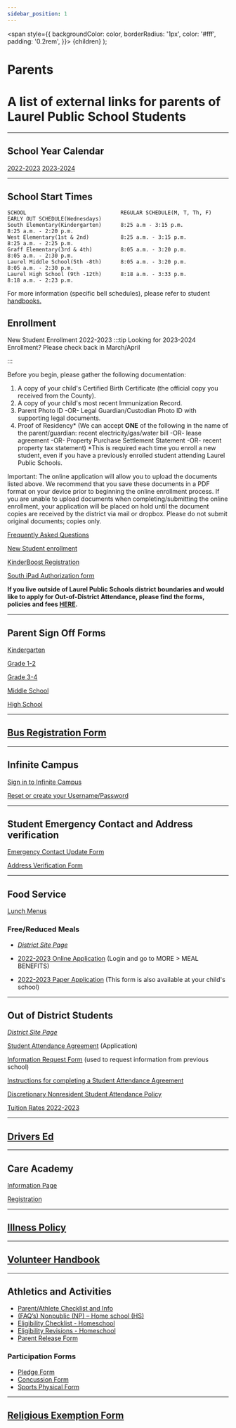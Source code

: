```yaml
---
sidebar_position: 1
---
```

  <span
    style={{
      backgroundColor: color,
      borderRadius: '1px',
      color: '#fff',
      padding: '0.2rem',
    }}>
    {children}
  </span>
);

# Parents

A list of external links for parents of Laurel Public School Students
=====================================================================
---
## School Year Calendar
[2022-2023](https://resources.finalsite.net/images/v1654893801/laurelk12mtus/l91xjlsecbumc5ca7ouv/2022-2023CalendarFinal.pdf)
[2023-2024](https://resources.finalsite.net/images/v1654893801/laurelk12mtus/l91xjlsecbumc5ca7ouv/2022-2023CalendarFinal.pdf)

--- 
## School Start Times
```
SCHOOL                              REGULAR SCHEDULE(M, T, Th, F)              EARLY OUT SCHEDULE(Wednesdays)
South Elementary(Kindergarten)      8:25 a.m - 3:15 p.m.                       8:25 a.m. - 2:20 p.m.
West Elementary(1st & 2nd)          8:25 a.m. - 3:15 p.m.	                   8:25 a.m. - 2:25 p.m.
Graff Elementary(3rd & 4th)         8:05 a.m. - 3:20 p.m.	                   8:05 a.m. - 2:30 p.m.
Laurel Middle School(5th -8th)      8:05 a.m. - 3:20 p.m.	                   8:05 a.m. - 2:30 p.m.
Laurel High School (9th -12th)      8:18 a.m. - 3:33 p.m.	                   8:18 a.m. - 2:23 p.m.
```
For more information (specific bell schedules), please refer to student [handbooks.](/docs/category/handbooks)
## Enrollment
New Student Enrollment  2022-2023
:::tip Looking for 2023-2024 Enrollment? Please check back in March/April

:::
 

Before you begin, please gather the following documentation:

1. A copy of your child's Certified Birth Certificate (the official copy you received from the County).
2. A copy of your child's most recent Immunization Record.
3. Parent Photo ID -OR- Legal Guardian/Custodian Photo ID with supporting legal documents.
4. Proof of Residency* (We can accept **ONE** of the following in the name of the parent/guardian: recent electricity/gas/water bill -OR- lease agreement -OR- Property Purchase Settlement Statement -OR- recent property tax statement) *This is required each time you enroll a new student, even if you have a previously enrolled student attending Laurel Public Schools. 

Important: The online application will allow you to upload the documents listed above. We recommend that you save these documents in a PDF format on your device prior to beginning the online enrollment process. If you are unable to upload documents when completing/submitting the online enrollment, your application will be placed on hold until the document copies are received by the district via mail or dropbox. Please do not submit original documents; copies only.
 

[Frequently Asked Questions](https://resources.finalsite.net/images/v1650572439/laurelk12mtus/ofqrtc24vnowhg1ijhax/newstudentenrollmentfaqs.pdf)

[New Student enrollment](https://mtdecloud2.infinitecampus.org/campus/apps/olr/application/login/email-choose-year)

[KinderBoost Registration](https://www.laurel.k12.mt.us/fs/form-manager/view/a416189c-7aca-4a4c-a9a1-99585fe36304)

[South iPad Authorization form](https://www.laurel.k12.mt.us/fs/form-manager/view/163472d7-fb94-4614-8c96-491224717d2a)

**If you live outside of Laurel Public Schools district boundaries and would like to apply for Out-of-District Attendance,
please find the forms, policies and fees [HERE](#out-of-district-students).**

---

## Parent Sign Off Forms
[Kindergarten](https://www.laurel.k12.mt.us/fs/form-manager/view/fbabf25a-5f79-4ae8-8674-79a90688681f)

[Grade 1-2](https://www.laurel.k12.mt.us/fs/form-manager/view/a1059c9a-03ed-4138-9112-364631d04ac2)

[Grade 3-4](https://www.laurel.k12.mt.us/fs/form-manager/view/87499ec4-03d1-4b60-ac36-452a9461ba04)

[Middle School](https://www.laurel.k12.mt.us/fs/form-manager/view/2d53aeb5-ed18-47a8-adc7-1ae4cec3ae12)

[High School](https://www.laurel.k12.mt.us/fs/form-manager/view/0374b9c2-a4be-4e39-b7b4-88e7a2354b1e)

---

## [Bus Registration Form](https://laurel.flowforms.io/busregistration)

---

## Infinite Campus

[Sign in to Infinite Campus](https://mtdecloud2.infinitecampus.org/campus/portal/laurel.jsp)

[Reset or create your Username/Password](https://laurelschools.atlassian.net/servicedesk/customer/portal/5/group/20/create/73)

---
## Student Emergency Contact and Address verification
[Emergency Contact Update Form](https://resources.finalsite.net/images/v1650572412/laurelk12mtus/vwplv5n4ys6ezwam9sse/emergencycontactupdateform-webversion.pdf)

[Address Verification Form](https://resources.finalsite.net/images/v1650572464/laurelk12mtus/q775m0znqdf9ufobu6ad/addressverificationstatementweb221.pdf)

---
## Food Service
[Lunch Menus](https://laurelsd.sodexomyway.com/)
### Free/Reduced Meals
- [*District Site Page*](https://www.laurel.k12.mt.us/parent/freereduced-meals)

- [2022-2023 Online Application](https://mtdecloud2.infinitecampus.org/campus/portal/laurel.jsp) (Login and go to MORE > MEAL BENEFITS) 

- [2022-2023 Paper Application](https://drive.google.com/file/d/1PgM1r_bB8Oy3aVsQPrkCwCXip5ZGxOBv/view) (This form is also available at your child's school)

---
## Out of District Students
[*District Site Page*](https://www.laurel.k12.mt.us/parent/student-enrollment/out-of-district-students)

[Student Attendance Agreement](https://resources.finalsite.net/images/v1667930236/laurelk12mtus/pm5ciewdi9b4jubhpd3u/FP-141ParentorDistrictStudentAttendanceAgreement.pdf) (Application)

[Information Request Form](https://resources.finalsite.net/images/v1655220312/laurelk12mtus/mgychc0sensxjoyzlo6o/OODInformationRequestForm22-23.pdf) (used to request information from previous school)

[Instructions for completing a Student Attendance Agreement](https://resources.finalsite.net/images/v1650572473/laurelk12mtus/nybtf6jkeacadadueo0z/instructionsforcompletingfp-14-23.pdf)

[Discretionary Nonresident Student Attendance Policy](https://resources.finalsite.net/images/v1650572460/laurelk12mtus/ed1mab9urlfv7zr6y1jo/policy--2022.pdf)

[Tuition Rates 2022-2023](https://resources.finalsite.net/images/v1650572460/laurelk12mtus/ed1mab9urlfv7zr6y1jo/policy--2022.pdf)

---
## [Drivers Ed](https://www.laurel.k12.mt.us/quick-links/drivers-education-classes)
---
## Care Academy
[Information Page](https://www.laurel.k12.mt.us/parent/care-academy-united-way)

[Registration](https://www.unitedwayyellowstone.org/applications-other-forms)

---
## [Illness Policy](https://resources.finalsite.net/images/v1650575693/laurelk12mtus/xbrluxdmsvs5luo43buk/illnesspolicy1.pdf)

---

## [Volunteer Handbook](https://drive.google.com/file/d/1ZBonnr1X9hJZ4gRxsNvCXDCtR0HbeFyz/view)

---
## Athletics and Activities
- [Parent/Athlete Checklist and Info](https://docs.google.com/document/d/1bsKaaUZSod55sp-5f0I7Vc2LFtqz3ZZfzZjE1__BlAo/edit)
- [(FAQ’s) Nonpublic (NP) – Home school (HS)](https://www.laurel.k12.mt.us/fs/resource-manager/view/77225d87-2ec3-441b-b5cd-f97833a6f3e2)
- [Eligibility Checklist - Homeschool](https://www.laurel.k12.mt.us/fs/resource-manager/view/f0fea885-059a-462b-964d-ba946b848689)
- [Eligibility Revisions - Homeschool](https://www.laurel.k12.mt.us/fs/resource-manager/view/9cf4aeab-71c0-4849-b2c0-7edee4ef8c79)
- [Parent Release Form](https://drive.google.com/file/d/1Lw_wtv-Fhku0xFnM5MdkrpcAF6GORqjN/view?usp=sharing)
### Participation Forms
- [Pledge Form](https://www.laurel.k12.mt.us/fs/resource-manager/view/6d05fbfd-a695-4bcd-aeae-200a8a3cb3a3)
- [Concussion Form](https://www.laurel.k12.mt.us/fs/resource-manager/view/0726482d-0aab-4957-9744-75eca02036f9)
- [Sports Physical Form](https://cdn1.sportngin.com/attachments/document/ad7e-1857956/Pre-participationPhysicalForm-2022-23_1_.pdf#_ga=2.225630942.511108639.1660254334-1992758709.1660254333)

---

## [Religious Exemption Form](https://resources.finalsite.net/images/v1650572778/laurelk12mtus/zbfsznwsycolbk4cezhy/religiousexemptionform.pdf)